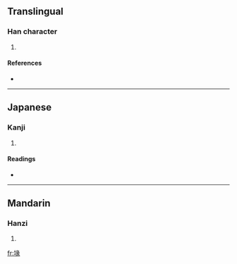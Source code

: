 ==Translingual==

===Han character===
{{Han char|rn=32|rad=土|as=09|sn=12|four=|canj=土女弓人 (GVNO)}}

# {{defn|Han}}

====References====
* {{Han ref|kx=0233.130|dkj=05252|dj=0470.290|hdz=10469.130|uh=581F|ud=22559}}

----

==Japanese==

===Kanji===
{{ja-kanji|grade=|rs=土09}}

# {{defn|Japanese}}

====Readings====
* {{ja-readings|on=[[てん]] (ten), [[でん]] (den)|kun=[[うね]] (une)}}

----

==Mandarin==

===Hanzi===
{{cmn-hanzi|pin=[[zhuàn]] ([[zhuan4]])|wg=chuan<sup>4</sup>}}

# {{defn|Mandarin}}

[[fr:堟]]